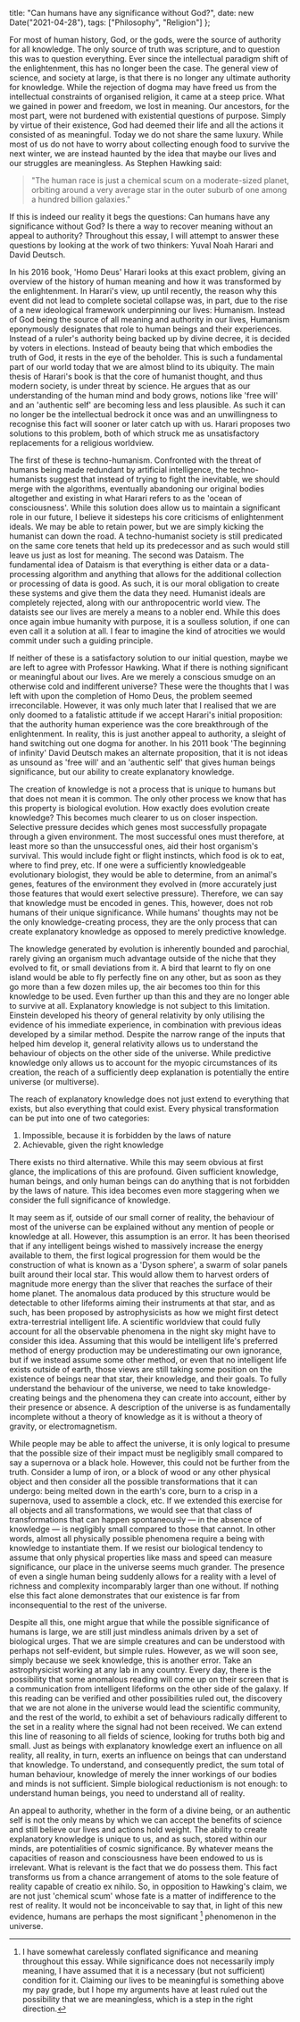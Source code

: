 
  title: "Can humans have any significance without God?",
  date: new Date("2021-04-28"),
  tags: ["Philosophy", "Religion"]
};

<BlogImage 
  src="/blog/significance/adam.jpeg"
  caption="Creazione di Adamo (1512) - Michelangelo"
/>

For most of human history, God, or the gods, were the source of authority for all knowledge. The only source of truth was scripture, and to question this was to question everything. Ever since the intellectual paradigm shift of the enlightenment, this has no longer been the case. The general view of science, and society at large, is that there is no longer any ultimate authority for knowledge. While the rejection of dogma may have freed us from the intellectual constraints of organised religion, it came at a steep price. What we gained in power and freedom, we lost in meaning. Our ancestors, for the most part, were not burdened with existential questions of purpose. Simply by virtue of their existence, God had deemed their life and all the actions it consisted of as meaningful. Today we do not share the same luxury. While most of us do not have to worry about collecting enough food to survive the next winter, we are instead haunted by the idea that maybe our lives and our struggles are meaningless. As Stephen Hawking said:

> "The human race is just a chemical scum on a moderate-sized planet, orbiting around a very average star in the outer suburb of one among a hundred billion galaxies."

If this is indeed our reality it begs the questions: Can humans have any significance without God? Is there a way to recover meaning without an appeal to authority? Throughout this essay, I will attempt to answer these questions by looking at the work of two thinkers: Yuval Noah Harari and David Deutsch.

In his 2016 book, 'Homo Deus' Harari looks at this exact problem, giving an overview of the history of human meaning and how it was transformed by the enlightenment. In Harari's view, up until recently, the reason why this event did not lead to complete societal collapse was, in part, due to the rise of a new ideological framework underpinning our lives: Humanism. Instead of God being the source of all meaning and authority in our lives, Humanism eponymously designates that role to human beings and their experiences. Instead of a ruler's authority being backed up by divine decree, it is decided by voters in elections. Instead of beauty being that which embodies the truth of God, it rests in the eye of the beholder. This is such a fundamental part of our world today that we are almost blind to its ubiquity. The main thesis of Harari's book is that the core of humanist thought, and thus modern society, is under threat by science. He argues that as our understanding of the human mind and body grows, notions like 'free will' and an 'authentic self' are becoming less and less plausible. As such it can no longer be the intellectual bedrock it once was and an unwillingness to recognise this fact will sooner or later catch up with us. Harari proposes two solutions to this problem, both of which struck me as unsatisfactory replacements for a religious worldview.

<BlogImage 
  src="/blog/significance/neuromancer.jpeg"
  caption="The cover of William Gibson's 1984 book 'The Neuromancer'"
/>

The first of these is techno-humanism. Confronted with the threat of humans being made redundant by artificial intelligence, the techno-humanists suggest that instead of trying to fight the inevitable, we should merge with the algorithms, eventually abandoning our original bodies altogether and existing in what Harari refers to as the 'ocean of consciousness'. While this solution does allow us to maintain a significant role in our future, I believe it sidesteps his core criticisms of enlightenment ideals. We may be able to retain power, but we are simply kicking the humanist can down the road. A techno-humanist society is still predicated on the same core tenets that held up its predecessor and as such would still leave us just as lost for meaning. The second was Dataism. The fundamental idea of Dataism is that everything is either data or a data-processing algorithm and anything that allows for the additional collection or processing of data is good. As such, it is our moral obligation to create these systems and give them the data they need. Humanist ideals are completely rejected, along with our anthropocentric world view. The dataists see our lives are merely a means to a nobler end. While this does once again imbue humanity with purpose, it is a soulless solution, if one can even call it a solution at all. I fear to imagine the kind of atrocities we would commit under such a guiding principle.

If neither of these is a satisfactory solution to our initial question, maybe we are left to agree with Professor Hawking. What if there is nothing significant or meaningful about our lives. Are we merely a conscious smudge on an otherwise cold and indifferent universe? These were the thoughts that I was left with upon the completion of Homo Deus, the problem seemed irreconcilable. However, it was only much later that I realised that we are only doomed to a fatalistic attitude if we accept Harari's initial proposition: that the authority human experience was the core breakthrough of the enlightenment. In reality, this is just another appeal to authority, a sleight of hand switching out one dogma for another. In his 2011 book 'The beginning of infinity' David Deutsch makes an alternate proposition, that it is not ideas as unsound as 'free will' and an 'authentic self' that gives human beings significance, but our ability to create explanatory knowledge.

<BlogImage 
  src="/blog/significance/c-elegens.png"
  caption="Directed circular wiring of the neurons of a C. elegens"
/>

The creation of knowledge is not a process that is unique to humans but that does not mean it is common. The only other process we know that has this property is biological evolution. How exactly does evolution create knowledge? This becomes much clearer to us on closer inspection. Selective pressure decides which genes most successfully propagate through a given environment. The most successful ones must therefore, at least more so than the unsuccessful ones, aid their host organism's survival. This would include fight or flight instincts, which food is ok to eat, where to find prey, etc. If one were a sufficiently knowledgeable evolutionary biologist, they would be able to determine, from an animal's genes, features of the environment they evolved in (more accurately just those features that would exert selective pressure). Therefore, we can say that knowledge must be encoded in genes. This, however, does not rob humans of their unique significance. While humans' thoughts may not be the only knowledge-creating process, they are the only process that can create explanatory knowledge as opposed to merely predictive knowledge.

The knowledge generated by evolution is inherently bounded and parochial, rarely giving an organism much advantage outside of the niche that they evolved to fit, or small deviations from it. A bird that learnt to fly on one island would be able to fly perfectly fine on any other, but as soon as they go more than a few dozen miles up, the air becomes too thin for this knowledge to be used. Even further up than this and they are no longer able to survive at all. Explanatory knowledge is not subject to this limitation. Einstein developed his theory of general relativity by only utilising the evidence of his immediate experience, in combination with previous ideas developed by a similar method. Despite the narrow range of the inputs that helped him develop it, general relativity allows us to understand the behaviour of objects on the other side of the universe. While predictive knowledge only allows us to account for the myopic circumstances of its creation, the reach of a sufficiently deep explanation is potentially the entire universe (or multiverse).

<BlogImage 
  src="/blog/significance/pillars.jpeg"
  caption="'The Pillars of Creation' in the Eagle Nebula taken by the Hubble telescope (1995)"
/>

The reach of explanatory knowledge does not just extend to everything that exists, but also everything that could exist. Every physical transformation can be put into one of two categories:

1. Impossible, because it is forbidden by the laws of nature
2. Achievable, given the right knowledge

There exists no third alternative. While this may seem obvious at first glance, the implications of this are profound. Given sufficient knowledge, human beings, and only human beings can do anything that is not forbidden by the laws of nature. This idea becomes even more staggering when we consider the full significance of knowledge.

It may seem as if, outside of our small corner of reality, the behaviour of most of the universe can be explained without any mention of people or knowledge at all. However, this assumption is an error. It has been theorised that if any intelligent beings wished to massively increase the energy available to them, the first logical progression for them would be the construction of what is known as a 'Dyson sphere', a swarm of solar panels built around their local star. This would allow them to harvest orders of magnitude more energy than the sliver that reaches the surface of their home planet. The anomalous data produced by this structure would be detectable to other lifeforms aiming their instruments at that star, and as such, has been proposed by astrophysicists as how we might first detect extra-terrestrial intelligent life. A scientific worldview that could fully account for all the observable phenomena in the night sky might have to consider this idea. Assuming that this would be intelligent life's preferred method of energy production may be underestimating our own ignorance, but if we instead assume some other method, or even that no intelligent life exists outside of earth, those views are still taking some position on the existence of beings near that star, their knowledge, and their goals. To fully understand the behaviour of the universe, we need to take knowledge-creating beings and the phenomena they can create into account, either by their presence or absence. A description of the universe is as fundamentally incomplete without a theory of knowledge as it is without a theory of gravity, or electromagnetism.

While people may be able to affect the universe, it is only logical to presume that the possible size of their impact must be negligibly small compared to say a supernova or a black hole. However, this could not be further from the truth. Consider a lump of iron, or a block of wood or any other physical object and then consider all the possible transformations that it can undergo: being melted down in the earth's core, burn to a crisp in a supernova, used to assemble a clock, etc. If we extended this exercise for all objects and all transformations, we would see that that class of transformations that can happen spontaneously — in the absence of knowledge — is negligibly small compared to those that cannot. In other words, almost all physically possible phenomena require a being with knowledge to instantiate them. If we resist our biological tendency to assume that only physical properties like mass and speed can measure significance, our place in the universe seems much grander. The presence of even a single human being suddenly allows for a reality with a level of richness and complexity incomparably larger than one without. If nothing else this fact alone demonstrates that our existence is far from inconsequential to the rest of the universe.

<BlogImage 
  src="/blog/significance/meditation.jpeg"
  caption="Philosopher in Meditation (1632) - Rembrandt"
/>

Despite all this, one might argue that while the possible significance of humans is large, we are still just mindless animals driven by a set of biological urges. That we are simple creatures and can be understood with perhaps not self-evident, but simple rules. However, as we will soon see, simply because we seek knowledge, this is another error. Take an astrophysicist working at any lab in any country. Every day, there is the possibility that some anomalous reading will come up on their screen that is a communication from intelligent lifeforms on the other side of the galaxy. If this reading can be verified and other possibilities ruled out, the discovery that we are not alone in the universe would lead the scientific community, and the rest of the world, to exhibit a set of behaviours radically different to the set in a reality where the signal had not been received. We can extend this line of reasoning to all fields of science, looking for truths both big and small. Just as beings with explanatory knowledge exert an influence on all reality, all reality, in turn, exerts an influence on beings that can understand that knowledge. To understand, and consequently predict, the sum total of human behaviour, knowledge of merely the inner workings of our bodies and minds is not sufficient. Simple biological reductionism is not enough: to understand human beings, you need to understand all of reality.

An appeal to authority, whether in the form of a divine being, or an authentic self is not the only means by which we can accept the benefits of science and still believe our lives and actions hold weight. The ability to create explanatory knowledge is unique to us, and as such, stored within our minds, are potentialities of cosmic significance. By whatever means the capacities of reason and consciousness have been endowed to us is irrelevant. What is relevant is the fact that we do possess them. This fact transforms us from a chance arrangement of atoms to the sole feature of reality capable of creatio ex nihilo. So, in opposition to Hawking's claim, we are not just 'chemical scum' whose fate is a matter of indifference to the rest of reality. It would not be inconceivable to say that, in light of this new evidence, humans are perhaps the most significant [^1] phenomenon in the universe.

[^1]: I have somewhat carelessly conflated significance and meaning throughout this essay. While significance does not necessarily imply meaning, I have assumed that it is a necessary (but not sufficient) condition for it. Claiming our lives to be meaningful is something above my pay grade, but I hope my arguments have at least ruled out the possibility that we are meaningless, which is a step in the right direction.

